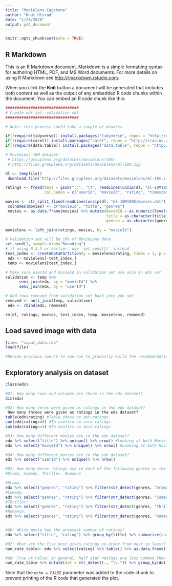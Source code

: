 ```yaml
---
title: "Movielens Capstone"
author: "Knut Ulsrud"
date: "1/29/2020"
output: pdf_document
---
```


```r
knitr::opts_chunk$set(echo = TRUE)
```

## R Markdown

This is an R Markdown document. Markdown is a simple formatting syntax for authoring HTML, PDF, and MS Word documents. For more details on using R Markdown see <http://rmarkdown.rstudio.com>.

When you click the **Knit** button a document will be generated that includes both content as well as the output of any embedded R code chunks within the document. You can embed an R code chunk like this:

```r
################################
# Create edx set, validation set
################################

# Note: this process could take a couple of minutes

if(!require(tidyverse)) install.packages("tidyverse", repos = "http://cran.us.r-project.org")
if(!require(caret)) install.packages("caret", repos = "http://cran.us.r-project.org")
if(!require(data.table)) install.packages("data.table", repos = "http://cran.us.r-project.org")

# MovieLens 10M dataset:
 # https://grouplens.org/datasets/movielens/10m/
 # http://files.grouplens.org/datasets/movielens/ml-10m.zip

dl <- tempfile()
 download.file("http://files.grouplens.org/datasets/movielens/ml-10m.zip", dl)

ratings <- fread(text = gsub("::", "\t", readLines(unzip(dl, "ml-10M100K/ratings.dat"))),
                 col.names = c("userId", "movieId", "rating", "timestamp"))

movies <- str_split_fixed(readLines(unzip(dl, "ml-10M100K/movies.dat")), "\\::", 3)
 colnames(movies) <- c("movieId", "title", "genres")
 movies <- as.data.frame(movies) %>% mutate(movieId = as.numeric(levels(movieId))[movieId],
                                            title = as.character(title),
                                            genres = as.character(genres))

movielens <- left_join(ratings, movies, by = "movieId")

# Validation set will be 10% of MovieLens data
set.seed(1, sample.kind="Rounding")
# if using R 3.5 or earlier, use `set.seed(1)` instead
test_index <- createDataPartition(y = movielens$rating, times = 1, p = 0.1, list = FALSE)
 edx <- movielens[-test_index,]
 temp <- movielens[test_index,]

# Make sure userId and movieId in validation set are also in edx set
validation <- temp %>% 
      semi_join(edx, by = "movieId") %>%
      semi_join(edx, by = "userId")

# Add rows removed from validation set back into edx set
removed <- anti_join(temp, validation)
 edx <- rbind(edx, removed)

rm(dl, ratings, movies, test_index, temp, movielens, removed)
```

## Load saved image with data


```r

file<- "input_data.rda"
load(file)

#Review previous course to see how to gradually build the recommendation system. go straight to final (start from the back). 


```

## Exploratory analysis on dataset

```r

class(edx)

#Q1: How many rows and columns are there in the edx dataset?
dim(edx)

#Q2: How many zeros were given as ratings in the edx dataset?
 How many threes were given as ratings in the edx dataset?
table(edx$rating) #Table shows no zer-ratings.
sum(edx$rating==0) #To confirm no zero-ratings
sum(edx$rating==3) #To confirm no zero-ratings

#Q3: How many different movies are in the edx dataset?
edx %>% select("title") %>% unique() %>% nrow() #Looking at both MovieId and title to confirm that count is the same
edx %>% select("movieId") %>% unique() %>% nrow() #Looking at both MovieId and title to confirm that count is the same

#Q4: How many different movies are in the edx dataset?
edx %>% select("userId") %>% unique() %>% nrow()

#Q5: How many movie ratings are in each of the following genres in the edx dataset? (Every time the genre appears)
#Drama, Comedy, Thriller, Romance

#Drama: 
edx %>% select("genres", "rating") %>% filter(str_detect(genres, "Drama")) %>% group_by(genres) %>% nrow()
#Comedy: 
edx %>% select("genres", "rating") %>% filter(str_detect(genres, "Comedy")) %>% group_by(genres) %>% nrow()
#Thriller: 
edx %>% select("genres", "rating") %>% filter(str_detect(genres, "Thriller")) %>% group_by(genres) %>% nrow()
#Romance: 
edx %>% select("genres", "rating") %>% filter(str_detect(genres, "Romance")) %>% group_by(genres) %>% nrow()


#Q6: Which movie has the greatest number of ratings?
edx %>% select("title", "rating") %>% group_by(title) %>% summarize(num_ratings = n()) %>% arrange(-num_ratings)

#Q7: What are the five most given ratings in order from most to least?
num_rate_table<- edx %>% select(rating) %>% table() %>% as.data.frame() %>% arrange(-Freq)

#Q8: True or False: In general, half star ratings are less common than whole star ratings (e.g., there are fewer ratings of 3.5 than there are ratings of 3 or 4, etc.).
num_rate_table %>% mutate(dot = str_detect(., "\\.")) %>% group_by(dot) %>% summarize(Freq = sum(Freq))

```

Note that the `echo = FALSE` parameter was added to the code chunk to prevent printing of the R code that generated the plot.
